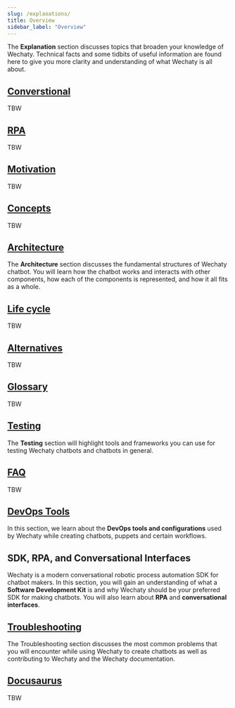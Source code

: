 ```yaml
---
slug: /explanations/
title: Overview
sidebar_label: "Overview"
---
```


The **Explanation** section discusses topics that broaden your knowledge of Wechaty. Technical facts and some tidbits of useful information are found here to give you more clarity and understanding of what Wechaty is all about.

## [Converstional](conversational.md)

TBW

## [RPA](rpa.md)

TBW

## [Motivation](motivation.md)

TBW

## [Concepts](concepts.md)

TBW

## [Architecture](architecture.md)

The **Architecture** section discusses the fundamental structures of Wechaty chatbot. You will learn how the chatbot works and interacts with other components, how each of the components is represented, and how it all fits as a whole.

## [Life cycle](lifecycle.md)

TBW

## [Alternatives](alternatives.md)

TBW

## [Glossary](glossary.md)

TBW

## [Testing](testing.md)

The **Testing** section will highlight tools and frameworks you can use for testing Wechaty chatbots and chatbots in general.

## [FAQ](faq.md)

TBW

## [DevOps Tools](#placeholder-link)

In this section, we learn about the **DevOps tools and configurations** used by Wechaty while creating chatbots, puppets and certain workflows.

## SDK, RPA, and Conversational Interfaces

Wechaty is a modern conversational robotic process automation SDK for chatbot makers. In this section, you will gain an understanding of what a **Software Development Kit** is and why Wechaty should be your preferred SDK for making chatbots. You will also learn about **RPA** and **conversational interfaces**.

## [Troubleshooting](troubleshooting.mdx)

The Troubleshooting section discusses the most common problems that you will encounter while using Wechaty to create chatbots as well as contributing to Wechaty and the Wechaty documentation.

## [Docusaurus](docusaurus/doc1.md)

TBW
